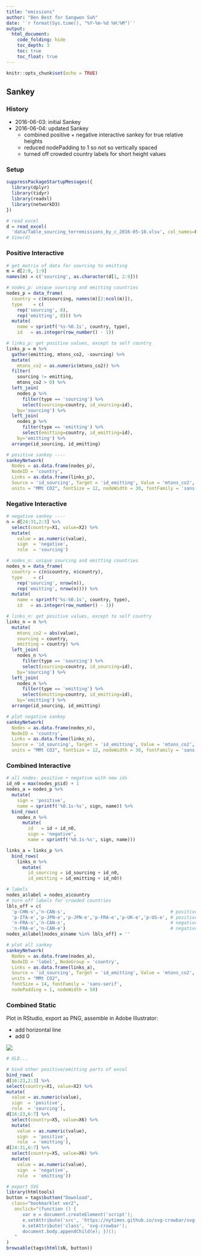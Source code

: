 ```yaml
---
title: "emissions"
author: "Ben Best for Sangwon Suh"
date: '`r format(Sys.time(), "%Y-%m-%d %H:%M")`'
output:
  html_document:
    code_folding: hide
    toc_depth: 3
    toc: true
    toc_float: true
---
```


```r
knitr::opts_chunk$set(echo = TRUE)
```

## Sankey

### History

- 2016-06-03: initial Sankey
- 2016-06-04: updated Sankey
    - combined positive + negative interactive sankey for true relative heights
    - reduced nodePadding to 1 so not so vertically spaced
    - turned off crowded country labels for short height values

### Setup

```r
suppressPackageStartupMessages({
  library(dplyr)
  library(tidyr)
  library(readxl)
  library(networkD3)
})

# read excel
d = read_excel(
  'data/Table_sourcing_terremissions_by_c_2016-05-18.xlsx', col_names=F) 
# View(d)
```

### Positive Interactive

```r
# get matrix of data for sourcing to emitting
m = d[2:9, 1:9]
names(m) = c('sourcing', as.character(d[1, 2:9]))

# nodes_p: unique sourcing and emitting countries
nodes_p = data_frame(
  country = c(m$sourcing, names(m)[2:ncol(m)]),
  type    = c(
    rep('sourcing', 8),
    rep('emitting', 8))) %>%
  mutate(
    name = sprintf('%s-%0.1s', country, type),
    id   = as.integer(row_number() - 1))

# links_p: get positive values, except to self country
links_p = m %>%
  gather(emitting, mtons_co2, -sourcing) %>%
  mutate(
    mtons_co2 = as.numeric(mtons_co2)) %>%
  filter(
    sourcing != emitting,
    mtons_co2 > 0) %>%
  left_join(
    nodes_p %>% 
      filter(type == 'sourcing') %>%
      select(sourcing=country, id_sourcing=id), 
    by='sourcing') %>%
  left_join(
    nodes_p %>% 
      filter(type == 'emitting') %>%
      select(emitting=country, id_emitting=id), 
    by='emitting') %>%
  arrange(id_sourcing, id_emitting)

# positive sankey ----
sankeyNetwork(
  Nodes = as.data.frame(nodes_p), 
  NodeID = 'country',
  Links = as.data.frame(links_p), 
  Source = 'id_sourcing', Target = 'id_emitting', Value = 'mtons_co2',
  units = "MMt CO2", fontSize = 12, nodeWidth = 30, fontFamily = 'sans-serif')
```


### Negative Interactive

```r
# negative sankey ----
n = d[24:31,2:3] %>%
  select(country=X1, value=X2) %>%
  mutate(
    value = as.numeric(value),
    sign  = 'negative',
    role  = 'sourcing')

# nodes_n: unique sourcing and emitting countries
nodes_n = data_frame(
  country = c(n$country, n$country),
  type    = c(
    rep('sourcing', nrow(n)),
    rep('emitting', nrow(n)))) %>%
  mutate(
    name = sprintf('%s-%0.1s', country, type),
    id   = as.integer(row_number() - 1))

# links_n: get positive values, except to self country
links_n = n %>%
  mutate(
    mtons_co2 = abs(value),
    sourcing = country,
    emitting = country) %>%
  left_join(
    nodes_n %>% 
      filter(type == 'sourcing') %>%
      select(sourcing=country, id_sourcing=id), 
    by='sourcing') %>%
  left_join(
    nodes_n %>% 
      filter(type == 'emitting') %>%
      select(emitting=country, id_emitting=id), 
    by='emitting') %>%
  arrange(id_sourcing, id_emitting)

# plot negative sankey
sankeyNetwork(
  Nodes = as.data.frame(nodes_n), 
  NodeID = 'country',
  Links = as.data.frame(links_n), 
  Source = 'id_sourcing', Target = 'id_emitting', Value = 'mtons_co2',
  units = "MMt CO2", fontSize = 12, nodeWidth = 30, fontFamily = 'sans-serif')
```

### Combined Interactive

```r
# all nodes: positive + negative with new ids
id_n0 = max(nodes_p$id) + 1
nodes_a = nodes_p %>%
  mutate(
    sign = 'positive',
    name = sprintf('%0.1s-%s', sign, name)) %>%
  bind_rows(
    nodes_n %>%
      mutate(
        id   = id + id_n0,
        sign = 'negative',
        name = sprintf('%0.1s-%s', sign, name)))

links_a = links_p %>%
  bind_rows(
    links_n %>%
      mutate(
        id_sourcing = id_sourcing + id_n0,
        id_emitting = id_emitting + id_n0))

# labels
nodes_a$label = nodes_a$country
# turn off labels for crowded countries
lbls_off = c(
  'p-CHN-s','n-CAN-s',                                       # positive, sourcing
  'p-ITA-e','p-JPN-e','p-JPN-e','p-FRA-e','p-UK-e','p-US-e', # positive, emitting
  'n-FRA-s','n-CAN-s',                                       # negative, sourcing
  'n-FRA-e','n-CAN-e')                                       # negative, emitting
nodes_a$label[nodes_a$name %in% lbls_off] = ''

# plot all sankey
sankeyNetwork(
  Nodes = as.data.frame(nodes_a), 
  NodeID = 'label', NodeGroup = 'country',
  Links = as.data.frame(links_a), 
  Source = 'id_sourcing', Target = 'id_emitting', Value = 'mtons_co2',
  units = "MMt CO2", 
  fontSize = 14, fontFamily = 'sans-serif',
  nodePadding = 1, nodeWidth = 50)
```

### Combined Static

Plot in RStudio, export as PNG, assemble in Adobe Illustrator:

- add horizontal line
- add 0

![](img/sankey.png)


```r

# OLD...

# bind other positive/emitting parts of excel
bind_rows(
d[16:23,2:3] %>%
select(country=X1, value=X2) %>%
mutate(
  value = as.numeric(value),
  sign  = 'positive',
  role  = 'sourcing'),
d[16:23,6:7] %>%
  select(country=X5, value=X6) %>%
  mutate(
    value = as.numeric(value),
    sign  = 'positive',
    role  = 'emitting'),
d[24:31,6:7] %>%
  select(country=X5, value=X6) %>%
  mutate(
    value = as.numeric(value),
    sign  = 'negative',
    role  = 'emitting'))

# export SVG
library(htmltools)
button = tags$button("Download",
  class="bookmarklet ver2", 
   onclick="(function () { 
      var e = document.createElement('script');
      e.setAttribute('src', 'https://nytimes.github.io/svg-crowbar/svg-crowbar-2.js');
      e.setAttribute('class', 'svg-crowbar'); 
      document.body.appendChild(e); })();
   "
)
browsable(tags$html(sN, button))
```
